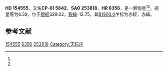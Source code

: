 {{Starbox begin
| name = HD 154555
}}
{{Starbox observe
| epoch = [[J2000.0|J2000.0]]
| constell = {{星座名待查}}<ref name=SIMBAD>{{cite web
 | url=http://simbad.u-strasbg.fr/simbad/sim-id?Ident=HR+6356
 | title=Pulsating variable Star
 | publisher=Centre de Données astronomiques de Strasbourg
 | work=SIMBAD
 | accessdate=2012-07-13
 | archive-date=2016-03-18
 | archive-url=https://web.archive.org/web/20160318194335/http://simbad.u-strasbg.fr/simbad/sim-id?Ident=HR+6356
 | dead-url=no
 }}</ref><ref name=DATA>{{cite web
 | url=http://vizier.u-strasbg.fr/viz-bin/VizieR-5?-out.add=.&-source=5050&-corr=PK=HR&-out.max=9999&HR=6356
 | title=VizieR Detailed Page
 | accessdate=2012-07-13
 | archive-date=2019-02-16
 | archive-url=https://web.archive.org/web/20190216090111/http://vizier.u-strasbg.fr/viz-bin/VizieR-5?-out.add=.&-source=5050&-corr=PK=HR&-out.max=9999&HR=6356
 | dead-url=no
 }}</ref>
| 星官 = 
| ra = {{RA|17|10|6.3}}<ref name=SIMBAD /><ref name=DATA />
| dec = {{DEC|-61|40|32}}<ref name=SIMBAD /><ref name=DATA />
| appmag_v = 6.39<ref name=SIMBAD /><ref name=DATA />
}}
{{Starbox character
| class = B8II-III<ref name=SIMBAD /><ref name=DATA />
| b-v = -0.04<ref name=SIMBAD /><ref name=DATA />
| u-b = <ref name=SIMBAD /><ref name=DATA />
| r-i = <ref name=SIMBAD /><ref name=DATA />
| variable = 
}}
{{Starbox astrometry
| radial_v = 
| prop_mo_ra = 4
| parallax = 
| p_error = 
}}
{{Starbox catalog
| names =CP-61 5842，[[SAO星表|SAO]] 253818，[[HD星表|HD]] 154555，[[HR星表|HR]] 6356}}
{{Starbox reference |Simbad=HR+6356}}
{{Starbox end}}

'''HD 154555'''，又名'''CP-61 5842'''，'''SAO 253818'''、'''HR 6356'''，是一颗恒星<ref name=SIMBAD /><ref name=DATA />，视星等为6.39，位于[[銀道座標系|銀經]]329.02，[[銀道座標系|銀緯]]-12.75，其[[B1900.0|B1900.0]]坐标为赤經{{RA|17|0|58.6}}，赤緯{{DEC|-61|-12.75|39}}。

== 参考文献 ==
{{reflist}}

{{star-stub}}

[[Category:HD和HDE天體|154555]]
[[Category:HR天體|6356]]
[[Category:SAO天體|253818]]
[[Category:天坛座|Category:天坛座]]